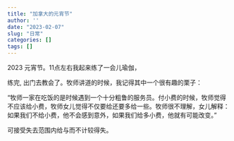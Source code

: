 ```yaml
---
title: "加拿大的元宵节"
author: ''
date: "2023-02-07"
slug: "日常"
categories: []
tags: []
---
```


2023 元宵节。11点左右我起来练了一会儿瑜伽，

练完, 出门去教会了。牧师讲道的时候，我记得其中一个很有趣的栗子：

“牧师一家在吃饭的是时候遇到一个十分粗鲁的服务员。付小费的时候，牧师觉得不应该给小费，牧师女儿觉得不仅要给还要多给一些。牧师很不理解，女儿解释：如果我们不给小费，他不会感到意外，如果我们给多小费，他就有可能改变。”

可接受失去范围内给与而不计较得失。


